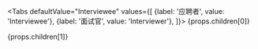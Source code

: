 
<Tabs
  defaultValue="Interviewee"
  values={[
    {label: '应聘者', value: 'Interviewee'},
    {label: '面试官', value: 'Interviewer'},
  ]}>
<TabItem value="Interviewee">
 {props.children[0]}

</TabItem>
<TabItem value="orange">
</TabItem>
<TabItem value="banana">
 {props.children[1]}
</TabItem>
</Tabs>